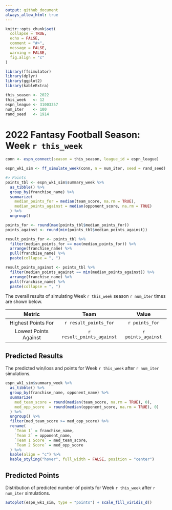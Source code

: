 ```yaml
---
output: github_document
always_allow_html: true
---
```


<!-- README.md is generated from README.Rmd. Please edit that file -->

```r
knitr::opts_chunk$set(
  collapse = TRUE,
  echo = FALSE,
  comment = "#>",
  message = FALSE,
  warning = FALSE,
  fig.align = "c"
)

library(ffsimulator)
library(dplyr)
library(ggplot2)
library(kableExtra)

this_season <- 2022
this_week   <- 12
espn_league <- 31003357
num_iter    <- 100
rand_seed   <- 1914
```

# 2022 Fantasy Football Season: Week `r this_week`

<!-- badges: start -->

<!-- badges: end -->

```r
conn <- espn_connect(season = this_season, league_id = espn_league)

espn_wk1_sim <- ff_simulate_week(conn, n = num_iter, seed = rand_seed)
```

```r
#> Points
points_tbl <- espn_wk1_sim$summary_week %>% 
  as_tibble() %>% 
  group_by(franchise_name) %>% 
  summarize(
    median_points_for = median(team_score, na.rm = TRUE),
    median_points_against = median(opponent_score, na.rm = TRUE)
  ) %>% 
  ungroup()

points_for <- round(max(points_tbl$median_points_for))
points_against <- round(min(points_tbl$median_points_against))

result_points_for <- points_tbl %>% 
  filter(median_points_for == max(median_points_for)) %>% 
  arrange(franchise_name) %>% 
  pull(franchise_name) %>% 
  paste(collapse = ", ")

result_points_against <- points_tbl %>% 
  filter(median_points_against == min(median_points_against)) %>% 
  arrange(franchise_name) %>% 
  pull(franchise_name) %>% 
  paste(collapse = ", ")
```

The overall results of simulating Week `r this_week` season `r num_iter` times are shown below.

| Metric                | Team                      | Value              |
|:---------------------:|:-------------------------:|:------------------:|
| Highest Points For    | `r result_points_for`     | `r points_for`     |
| Lowest Points Against | `r result_points_against` | `r points_against` |

## Predicted Results

The predicted win/loss and points for Week `r this_week` after `r num_iter` simulations.

```r
espn_wk1_sim$summary_week %>% 
  as_tibble() %>% 
  group_by(franchise_name, opponent_name) %>% 
  summarize(
    med_team_score = round(median(team_score, na.rm = TRUE), 0),
    med_opp_score  = round(median(opponent_score, na.rm = TRUE), 0)
  ) %>% 
  ungroup() %>% 
  filter(med_team_score >= med_opp_score) %>% 
  rename(
    `Team 1` = franchise_name,
    `Team 2` = opponent_name,
    `Team 1 Score` = med_team_score,
    `Team 2 Score` = med_opp_score
  ) %>% 
  kable(align = "c") %>% 
  kable_styling("hover", full_width = FALSE, position = "center")
```

## Predicted Points

Distribution of predicted number of points for Week `r this_week` after `r num_iter` simulations.

```r
autoplot(espn_wk1_sim, type = "points") + scale_fill_viridis_d()
```
